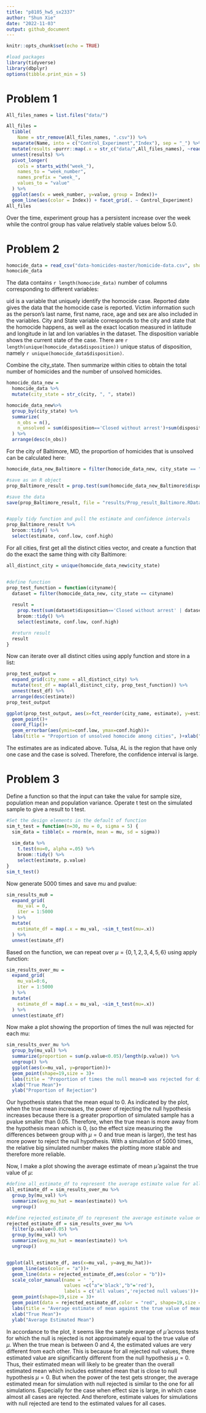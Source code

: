 ```yaml
---
title: "p8105_hw5_sx2337"
author: "Shun Xie"
date: "2022-11-03"
output: github_document
---
```


```r
knitr::opts_chunk$set(echo = TRUE)
```

```r
#load packages
library(tidyverse)
library(dbplyr)
options(tibble.print_min = 5)
```

# Problem 1

```r

All_files_names = list.files("data/")

All_files = 
  tibble(
    Name = str_remove(All_files_names, ".csv")) %>% 
  separate(Name, into = c("Control_Experiment","Index"), sep = "_") %>% 
  mutate(results =purrr::map(.x = str_c("data/",All_files_names), ~read_csv(.x, show_col_types = FALSE))) %>% 
  unnest(results) %>% 
  pivot_longer(
    cols = starts_with("week_"),
    names_to = "week_number",
    names_prefix = "week_",
    values_to = "value"
  ) %>% 
  ggplot(aes(x = week_number, y=value, group = Index))+
  geom_line(aes(color = Index)) + facet_grid(. ~ Control_Experiment)
All_files
```
Over the time, experiment group has a persistent increase over the week while the control group has value relatively stable values below 5.0. 



# Problem 2
```r
homocide_data = read_csv("data-homicides-master/homicide-data.csv", show_col_types = FALSE)
homocide_data
```

The data contains ```r length(homocide_data)``` number of columns corresponding to different variables:

uid is a variable that uniquely identify the homocide case. Reported date gives the data that the homocide case is reported. Victim information such as the person's last name, first name, race, age and sex are also included in the variables. City and State variable corresponds to the city and state that the homocide happens, as well as the exact location measured in latitude and longitude in lat and lon variables in the dataset. The disposition variable shows the current state of the case. There are ```r length(unique(homocide_data$disposition))``` unique status of disposition, namely ```r unique(homocide_data$disposition)```. 


Combine the city_state. Then summarize within cities to obtain the total number of homicides and the number of unsolved homicides.
```r

homocide_data_new = 
  homocide_data %>%
  mutate(city_state = str_c(city, ", ", state)) 

homocide_data_new%>% 
  group_by(city_state) %>% 
  summarize(
    n_obs = n(),
    n_unsolved = sum(disposition=='Closed without arrest')+sum(disposition=='Open/No arrest')
  ) %>% 
  arrange(desc(n_obs))
```


For the city of Baltimore, MD, the proportion of homicides that is unsolved can be calculated here:
```r
homocide_data_new_Baltimore = filter(homocide_data_new, city_state == "Baltimore, MD")  

#save as an R object 
prop_Baltimore_result = prop.test(sum(homocide_data_new_Baltimore$disposition=='Closed without arrest' | homocide_data_new_Baltimore$disposition=='Open/No arrest'),length(homocide_data_new_Baltimore$disposition))

#save the data
save(prop_Baltimore_result, file = "results/Prop_result_Baltimore.RData")


#apply tidy function and pull the estimate and confidence intervals
prop_Baltimore_result %>% 
  broom::tidy() %>% 
  select(estimate, conf.low, conf.high)
```

For all cities, first get all the distinct cities vector, and create a function that do the exact the same thing with city Baltimore:
```r
all_distinct_city = unique(homocide_data_new$city_state)


#define function
prop_test_function = function(cityname){
  dataset = filter(homocide_data_new, city_state == cityname)
  
  result = 
    prop.test(sum(dataset$disposition=='Closed without arrest' | dataset$disposition=='Open/No arrest'), length(dataset$disposition)) %>% 
    broom::tidy() %>% 
    select(estimate, conf.low, conf.high)

  #return result
  result
}
```


Now can iterate over all distinct cities using apply function and store in a list:
```r
prop_test_output = 
  expand_grid(city_name = all_distinct_city) %>% 
  mutate(test_df = map(all_distinct_city, prop_test_function)) %>% 
  unnest(test_df) %>% 
  arrange(desc(estimate))
prop_test_output
```


```r
ggplot(prop_test_output, aes(x=fct_reorder(city_name, estimate), y=estimate))+
  geom_point()+
  coord_flip()+
  geom_errorbar(aes(ymin=conf.low, ymax=conf.high))+
  labs(title = "Proportion of unsolved homocide among cities", )+xlab("City")
```
 The estimates are as indicated above. Tulsa, AL is the region that have only one case and the case is solved. Therefore, the confidence interval is large. 
 
 
# Problem 3

Define a function so that the input can take the value for sample size, population mean and population variance. Operate t test on the simulated sample to give a result to t test. 

```r
#Set the design elements in the default of function
sim_t_test = function(n=30, mu = 0, sigma = 5) {
  sim_data = tibble(x = rnorm(n, mean = mu, sd = sigma))
  
  sim_data %>% 
    t.test(mu=0, alpha =.05) %>% 
    broom::tidy() %>% 
    select(estimate, p.value)
}
sim_t_test()
```

Now generate 5000 times and save mu and pvalue:

```r
sim_results_mu0 = 
  expand_grid(
    mu_val = 0,
    iter = 1:5000
  ) %>% 
  mutate(
    estimate_df = map(.x = mu_val, ~sim_t_test(mu=.x))
  ) %>% 
  unnest(estimate_df)
```





Based on the function, we can repeat over $\mu=\{0,1,2,3,4,5,6\}$ using apply function:

```r
sim_results_over_mu = 
  expand_grid(
    mu_val=0:6,
    iter = 1:5000
  ) %>% 
  mutate(
    estimate_df = map(.x = mu_val, ~sim_t_test(mu=.x))
  ) %>% 
  unnest(estimate_df)
```

Now make a plot showing the proportion of times the null was rejected for each mu:

```r
sim_results_over_mu %>% 
  group_by(mu_val) %>% 
  summarize(proportion = sum(p.value<0.05)/length(p.value)) %>% 
  ungroup() %>% 
  ggplot(aes(x=mu_val, y=proportion))+
  geom_point(shape=19,size = 3)+
  labs(title = "Proportion of times the null mean=0 was rejected for different true mean" )+
  xlab("True Mean")+
  ylab("Proportion of Rejection")
```


Our hypothesis states that the mean equal to 0. As indicated by the plot, when the true mean increases, the power of rejecting the null hypothesis increases because there is a greater proportion of simulated sample has a pvalue smaller than 0.05. Therefore, when the true mean is more away from the hypothesis mean which is 0, (so the effect size measuring the differences between group with $\mu =0$ and true mean is larger), the test has more power to reject the null hypothesis. With a simulation of 5000 times, the relative big simulated number makes the plotting more stable and therefore more reliable. 


Now, I make a plot showing the average estimate of mean $\hat\mu$ against the true value of $\mu$:
```r
#define all_estimate_df to represent the average estimate value for all simulated values
all_estimate_df = sim_results_over_mu %>% 
  group_by(mu_val) %>% 
  summarize(avg_mu_hat = mean(estimate)) %>% 
  ungroup()

#define rejected_estimate_df to represent the average estimate value only in samples for which the null was rejected 
rejected_estimate_df = sim_results_over_mu %>% 
  filter(p.value<0.05) %>% 
  group_by(mu_val) %>% 
  summarize(avg_mu_hat = mean(estimate)) %>% 
  ungroup()


ggplot(all_estimate_df, aes(x=mu_val, y=avg_mu_hat))+
  geom_line(aes(color = "a"))+
  geom_line(data = rejected_estimate_df,aes(color = "b"))+
  scale_color_manual(name = ' ', 
                     values =c("a"='black',"b"='red'), 
                     labels = c('all values','rejected null values'))+
  geom_point(shape=19,size = 3)+
  geom_point(data = rejected_estimate_df,color = "red", shape=19,size = 3)+
  labs(title = "Average estimate of mean against the true value of mean" )+
  xlab("True Mean")+
  ylab("Average Estimated Mean")
```


In accordance to the plot, it seems like the sample average of $\hat \mu$ across tests for which the null is rejected is not approximately equal to the true value of $\mu$. When the true mean is between 0 and 4, the estimated values are very different from each other. This is because for all rejected null values, there estimated value are significantly different from the null hypothesis $\mu =0$. Thus, their estimated mean will likely to be greater than the overall estimated mean which includes estimated mean that is close to null hypothesis $\mu = 0$. But when the power of the test gets stronger, the average estimated mean for simulation with null rejected is similar to the one for all simulations. Especially for the case when effect size is large, in which case almost all cases are rejected. And therefore, estimate values for simulations with null rejected are tend to the estimated values for all cases. 





